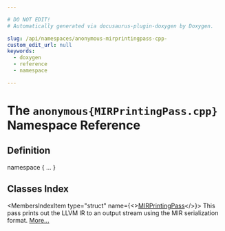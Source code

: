 ```yaml
---

# DO NOT EDIT!
# Automatically generated via docusaurus-plugin-doxygen by Doxygen.

slug: /api/namespaces/anonymous-mirprintingpass-cpp-
custom_edit_url: null
keywords:
  - doxygen
  - reference
  - namespace

---
```





# The `anonymous{MIRPrintingPass.cpp}` Namespace Reference

<DoxygenPage pluginConfig={pluginConfig}>



## Definition

<CodeBlock>namespace &#123; ... &#125;</CodeBlock>

## Classes Index

<MembersIndex>

<MembersIndexItem
  type="struct"
  name={<><a href="/docs/api/structs/anonymous-namespace-mirprintingpass-cpp-/mirprintingpass">MIRPrintingPass</a></>}>
This pass prints out the LLVM IR to an output stream using the MIR serialization format. <a href="/docs/api/structs/anonymous-namespace-mirprintingpass-cpp-/mirprintingpass/#details">More...</a>
</MembersIndexItem>

</MembersIndex>


</DoxygenPage>
